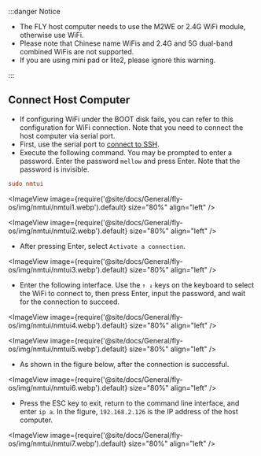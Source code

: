 :::danger Notice

* The FLY host computer needs to use the M2WE or 2.4G WiFi module, otherwise use WiFi.
* Please note that Chinese name WiFis and 2.4G and 5G dual-band combined WiFis are not supported.
* If you are using mini pad or lite2, please ignore this warning.

:::

## Connect Host Computer

* If configuring WiFi under the BOOT disk fails, you can refer to this configuration for WiFi connection. Note that you need to connect the host computer via serial port.
* First, use the serial port to [connect to SSH](/docs/DebugDoc/BasicTutorial/index.mdx "Click to jump").
* Execute the following command. You may be prompted to enter a password. Enter the password `mellow` and press Enter. Note that the password is invisible.

```cfg
sudo nmtui
```

<ImageView image={require('@site/docs/General/fly-os/img/nmtui/nmtui1.webp').default} size="80%" align="left" />

<ImageView image={require('@site/docs/General/fly-os/img/nmtui/nmtui2.webp').default} size="80%" align="left" />

* After pressing Enter, select `Activate a connection`.

<ImageView image={require('@site/docs/General/fly-os/img/nmtui/nmtui3.webp').default} size="80%" align="left" />

* Enter the following interface. Use the `↑ ↓` keys on the keyboard to select the WiFi to connect to, then press Enter, input the password, and wait for the connection to succeed.

<ImageView image={require('@site/docs/General/fly-os/img/nmtui/nmtui4.webp').default} size="80%" align="left" />


<ImageView image={require('@site/docs/General/fly-os/img/nmtui/nmtui5.webp').default} size="80%" align="left" />

* As shown in the figure below, after the connection is successful.

<ImageView image={require('@site/docs/General/fly-os/img/nmtui/nmtui6.webp').default} size="80%" align="left" />

* Press the ESC key to exit, return to the command line interface, and enter `ip a`. In the figure, `192.168.2.126` is the IP address of the host computer.

<ImageView image={require('@site/docs/General/fly-os/img/nmtui/nmtui7.webp').default} size="80%" align="left" />
